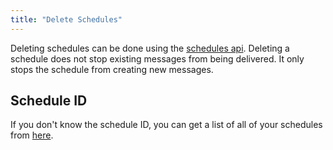 ```yaml
---
title: "Delete Schedules"
---
```

Deleting schedules can be done using the [schedules api](/qstash/api/schedules/remove).
Deleting a schedule does not stop existing messages from being delivered. It
only stops the schedule from creating new messages.
## Schedule ID
If you don't know the schedule ID, you can get a list of all of your schedules
from [here](/qstash/api/schedules/list).